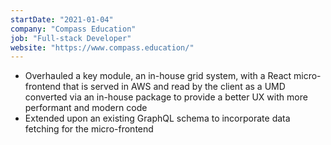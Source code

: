 ```yaml
---
startDate: "2021-01-04"
company: "Compass Education"
job: "Full-stack Developer"
website: "https://www.compass.education/"
---
```


- Overhauled a key module, an in-house grid system, with a React micro-frontend that is served in AWS and read by the client as a UMD converted via an in-house package to provide a better UX with more performant and modern code
- Extended upon an existing GraphQL schema to incorporate data fetching for the micro-frontend
